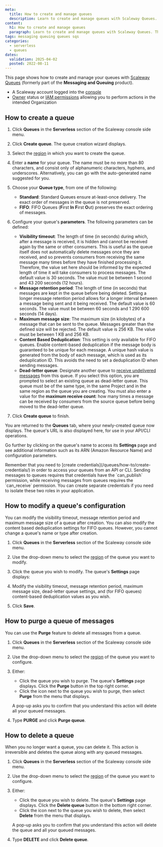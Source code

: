 ```yaml
---
meta:
  title: How to create and manage queues
  description: Learn to create and manage queues with Scaleway Queues. This guide helps you efficiently handle messaging queues for seamless operations.
content:
  h1: How to create and manage queues
  paragraph: Learn to create and manage queues with Scaleway Queues. This guide helps you efficiently handle messaging queues for seamless operations.
tags: messaging queuing queues sqs
categories:
  - serverless
  - queues 
dates:
  validation: 2025-04-02
  posted: 2022-08-11 
---
```


This page shows how to create and manage your queues with [Scaleway Queues](/queues/concepts/#queue) (formerly part of the **Messaging and Queuing** product).

<Macro id="requirements" />

- A Scaleway account logged into the [console](https://console.scaleway.com)
- [Owner](/iam/concepts/#owner) status or [IAM permissions](/iam/concepts/#permission) allowing you to perform actions in the intended Organization

## How to create a queue

1. Click **Queues** in the **Serverless** section of the Scaleway console side menu.

2. Click **Create queue**. The queue creation wizard displays.

    <Lightbox src="scaleway-queues-create-queue.webp" alt="In the Scaleway console, the Create a Queue screen displays. The different sections of the screen are described in the steps below." />

3. Select the [region](/queues/concepts/#region) in which you want to create the queue.

4. Enter a **name** for your queue. The name must be no more than 80 characters, and consist only of alphanumeric characters, hyphens, and underscores. Alternatively, you can go with the auto-generated name suggested for you.

5. Choose your **Queue type**, from one of the following:
    - **Standard**: Standard Queues ensure at-least-once delivery. The exact order of messages in the queue is not preserved.
    - **FIFO**: FIFO Queues (**F**irst **In** **F**irst **O**ut) preserves the exact ordering of messages.

6. Configure your queue's **parameters**. The following parameters can be defined:
    - **Visibility timeout**: The length of time (in seconds) during which, after a message is received, it is hidden and cannot be received again by the same or other consumers. This is useful as the queue itself does not automatically delete messages once they are received, and so prevents consumers from receiving the same message many times before they have finished processing it. Therefore, the value set here should be informed by the expected length of time it will take consumers to process messages. The default value is 30 seconds. The value must be between 1 second and 43 200 seconds (12 hours).
    - **Message retention period**: The length of time (in seconds) that messages are kept in the queue before being deleted. Setting a longer message retention period allows for a longer interval between a message being sent and it being received. The default value is 60 seconds. The value must be between 60 seconds and 1 290 600 seconds (14 days).
    - **Maximum message size**: The maximum size (in kilobytes) of a message that can be sent to the queue. Messages greater than the defined size will be rejected. The default value is 256 KB. The value must be between 1 KB and 256 KB.
    - **Content Based Deduplication**: This setting is only available for FIFO queues. Enable content-based deduplication if the message body is guaranteed to be unique for each message. A unique hash value is generated from the body of each message, which is used as its deduplication ID. This avoids the need to set a deduplication ID when sending messages.
    - **Dead-letter queue**: Designate another queue to [receive undelivered messages](/queues/concepts/#dead-letter-queue) from this queue. If you select this option, you are prompted to select an existing queue as dead-letter queue. This queue must be of the same type, in the same Project and in the same region as the queue you are creating. You must also enter a value for the **maximum receive count**: how many times a message can be received by consumers from the source queue before being moved to the dead-letter queue. 

7. Click **Create queue** to finish.

You are returned to the **Queues** tab, where your newly-created queue now displays. The queue's URL is also displayed here, for use in your API/CLI operations.

Go further by clicking on the queue's name to access its **Settings** page and see additional information such as its ARN (Amazon Resource Name) and configuration parameters.

<Message type="tip">
Remember that you need to [create credentials](/queues/how-to/create-credentials/) in order to access your queues from an API or CLI. Sending messages to queues requires that credentials have the `can_publish` permission, while receiving messages from queues requires the `can_receive` permission. You can create separate credentials if you need to isolate these two roles in your application.
</Message>

## How to modify a queue's configuration

You can modify the visibility timeout, message retention period and maximum message size of a queue after creation. You can also modify the content based deduplication settings for FIFO queues. However, you cannot change a queue's name or type after creation.

1. Click **Queues** in the **Serverless** section of the Scaleway console side menu.

2. Use the drop-down menu to select the [region](/queues/concepts/#region) of the queue you want to modify.

3. Click the queue you wish to modify. The queue's **Settings** page displays:

    <Lightbox src="scaleway-queues-queue-settings.webp" alt="In the Scaleway console, the queue's settings displays includes a Queue information panel (showing its type, number of messages, region, creation date, URL and ARN), a Queue configuration panel (with visibility timeout, message retention period, max message size, content based deduplication and dead-letter queue settings), and a Delete queue panel (with a button to delete the queue)." />

4. Modify the visibility timeout, message retention period, maximum message size, dead-letter queue settings, and (for FIFO queues) content-based deduplication values as you wish.

5. Click **Save**.

## How to purge a queue of messages

You can use the **Purge** feature to delete all messages from a queue.

1. Click **Queues** in the **Serverless** section of the Scaleway console side menu.

2. Use the drop-down menu to select the [region](/queues/concepts/#region) of the queue you want to configure.

3. Either:
    - Click the queue you wish to purge. The queue's **Settings** page displays. Click the **Purge** button in the top right corner.
    - Click the <Icon name="more" /> icon next to the queue you wish to purge, then select **Purge** from the menu that displays.

    A pop-up asks you to confirm that you understand this action will delete all your queued messages.

4. Type **PURGE** and click **Purge queue**.

## How to delete a queue

When you no longer want a queue, you can delete it. This action is irreversible and deletes the queue along with any queued messages.

1. Click **Queues** in the **Serverless** section of the Scaleway console side menu.

2. Use the drop-down menu to select the [region](/queues/concepts/#region) of the queue you want to configure.

3. Either:
    - Click the queue you wish to delete. The queue's **Settings** page displays. Click the **Delete queue** button in the bottom right corner.
    - Click the <Icon name="more" /> icon next to the queue you wish to delete, then select **Delete** from the menu that displays.

    A pop-up asks you to confirm that you understand this action will delete the queue and all your queued messages.

4. Type **DELETE** and click **Delete queue**.